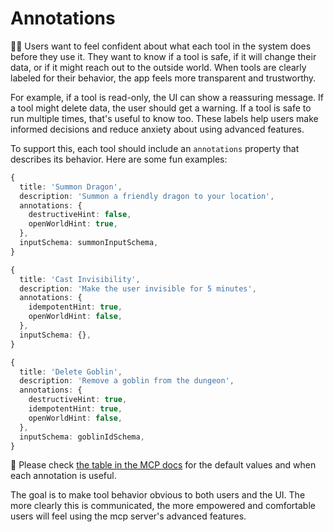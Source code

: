 # Annotations

👨‍💼 Users want to feel confident about what each tool in the system does before they use it. They want to know if a tool is safe, if it will change their data, or if it might reach out to the outside world. When tools are clearly labeled for their behavior, the app feels more transparent and trustworthy.

For example, if a tool is read-only, the UI can show a reassuring message. If a tool might delete data, the user should get a warning. If a tool is safe to run multiple times, that's useful to know too. These labels help users make informed decisions and reduce anxiety about using advanced features.

To support this, each tool should include an `annotations` property that describes its behavior. Here are some fun examples:

```ts
{
  title: 'Summon Dragon',
  description: 'Summon a friendly dragon to your location',
  annotations: {
    destructiveHint: false,
    openWorldHint: true,
  },
  inputSchema: summonInputSchema,
}
```

```ts
{
  title: 'Cast Invisibility',
  description: 'Make the user invisible for 5 minutes',
  annotations: {
    idempotentHint: true,
    openWorldHint: false,
  },
  inputSchema: {},
}
```

```ts
{
  title: 'Delete Goblin',
  description: 'Remove a goblin from the dungeon',
  annotations: {
    destructiveHint: true,
    idempotentHint: true,
    openWorldHint: false,
  },
  inputSchema: goblinIdSchema,
}
```

📜 Please check [the table in the MCP docs](https://modelcontextprotocol.io/docs/concepts/tools#available-tool-annotations) for the default values and when each annotation is useful.

The goal is to make tool behavior obvious to both users and the UI. The more clearly this is communicated, the more empowered and comfortable users will feel using the mcp server's advanced features.
